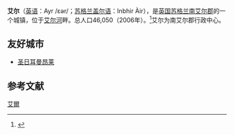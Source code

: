 {{Infobox settlement
| name                    = 艾尔
| native_name             = Ayr
| settlement_type         = 城镇
| image_skyline           = AyrMontage.jpg
| imagesize               = 
| image_caption           = 
| image_flag              = 
| image_shield            = 
| pushpin_map             = Scotland
| pushpin_label_position  = 
| pushpin_map_caption     = 在苏格兰的位置
| subdivision_type        = 国家
| subdivision_name        = 英国
| subdivision_type1       = [[英国行政区划|组成国]]
| subdivision_name1       = [[苏格兰|苏格兰]]
| subdivision_type2       = [[苏格兰行政区划|单一管理区]]
| subdivision_name2       = [[南艾尔郡|南艾尔郡]]
| area_total_km2          =  
| elevation_m             =  
| population_total        = 46050
| population_as_of        = 2006年
| population_density_km2  =  
| website                 = 
| footnotes               = 
}}
'''艾尔'''（[[英语|英语]]：Ayr /ɛər/；[[苏格兰盖尔语|苏格兰盖尔语]]：Inbhir Àir），是[[英国|英国]][[苏格兰|苏格兰]][[南艾尔郡|南艾尔郡]]的一个城镇，位于[[艾尔河|艾尔河]]畔。总人口46,050（2006年）。<ref>{{cite web |url=http://www.gro-scotland.gov.uk/files1/stats/06mye-localities-table3.csv |title=General Register Office for Scotland - Mid-2006 population estimates for localities in Scotland |publisher=Gro-scotland.gov.uk |date=2008-07-31 |accessdate=2009-06-09 |archiveurl=https://web.archive.org/web/20081209021617/http://www.gro-scotland.gov.uk/files1/stats/06mye-localities-table3.csv |archivedate=2008年12月9日 |deadurl=yes }}</ref>艾尔为南艾尔郡行政中心。

==友好城市==
* {{FRA}} [[圣日耳曼昂莱|圣日耳曼昂莱]]

==参考文献==
{{reflist}}

{{Authority control}}
[[Category:艾爾|]]
{{UK-geo-stub}}